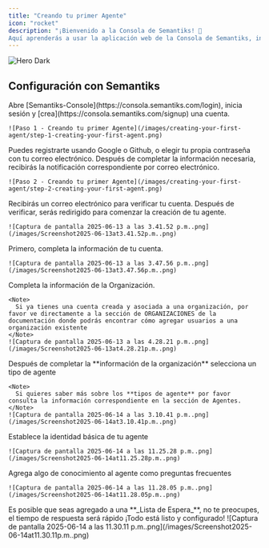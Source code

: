 ```yaml
---
title: "Creando tu primer Agente"
icon: "rocket"
description: "¡Bienvenido a la Consola de Semantiks! 🙌
Aquí aprenderás a usar la aplicación web de la Consola de Semantiks, incluyendo la Creación y Gestión de Agentes, Paneles de Control y Análisis de Conversaciones, así como integraciones externas con varios canales"
---
```

<img
  className="hidden dark:block"
  src="/logo/light.png"
  alt="Hero Dark"
/>
## Configuración con Semantiks
<Steps>
  <Step title="Abre Semantiks-Console y crea una cuenta">
    Abre [Semantiks-Console](https://consola.semantiks.com/login), inicia sesión y [crea](https://consola.semantiks.com/signup) una cuenta.

    ![Paso 1 - Creando tu primer Agente](/images/creating-your-first-agent/step-1-creating-your-first-agent.png)
  </Step>
  <Step title="Regístrate con tu método preferido">
    Puedes registrarte usando Google o Github, o elegir tu propia contraseña con tu correo electrónico. Después de completar la información necesaria, recibirás la notificación correspondiente por correo electrónico.

    ![Paso 2 - Creando tu primer Agente](/images/creating-your-first-agent/step-2-creating-your-first-agent.png)
  </Step>
  <Step title="Verifica tu correo electrónico">
    Recibirás un correo electrónico para verificar tu cuenta. Después de verificar, serás redirigido para comenzar la creación de tu agente.

    ![Captura de pantalla 2025-06-13 a las 3.41.52 p.m..png](/images/Screenshot2025-06-13at3.41.52p.m..png)
  </Step>
  <Step title="Completa la información de tu cuenta">
    Primero, completa la información de tu cuenta.

    ![Captura de pantalla 2025-06-13 a las 3.47.56 p.m..png](/images/Screenshot2025-06-13at3.47.56p.m..png)
  </Step>
  <Step title="Establece la información de tu organización">
    Completa la información de la Organización.

    <Note>
      Si ya tienes una cuenta creada y asociada a una organización, por favor ve directamente a la sección de ORGANIZACIONES de la documentación donde podrás encontrar cómo agregar usuarios a una organización existente
    </Note>
    ![Captura de pantalla 2025-06-13 a las 4.28.21 p.m..png](/images/Screenshot2025-06-13at4.28.21p.m..png)
  </Step>
  <Step title="Selecciona un tipo de agente">
    Después de completar la **información de la organización** selecciona un tipo de agente

    <Note>
      Si quieres saber más sobre los **tipos de agente** por favor consulta la información correspondiente en la sección de Agentes.
    </Note>
    ![Captura de pantalla 2025-06-14 a las 3.10.41 p.m..png](/images/Screenshot2025-06-14at3.10.41p.m..png)
  </Step>
  <Step title="Establece la identidad del agente">
    Establece la identidad básica de tu agente

    ![Captura de pantalla 2025-06-14 a las 11.25.28 p.m..png](/images/Screenshot2025-06-14at11.25.28p.m..png)
  </Step>
  <Step title="Agrega conocimiento al agente">
    Agrega algo de conocimiento al agente como preguntas frecuentes

    ![Captura de pantalla 2025-06-14 a las 11.28.05 p.m..png](/images/Screenshot2025-06-14at11.28.05p.m..png)
  </Step>
  
  <Step title="Siguientes pasos">
    <Note>
  Es posible que seas agregado a una **_Lista de Espera_**, no te preocupes, el tiempo de respuesta será rápido
</Note>
    ¡Todo está listo y configurado!
    ![Captura de pantalla 2025-06-14 a las 11.30.11 p.m..png](/images/Screenshot2025-06-14at11.30.11p.m..png)
  </Step>
</Steps>